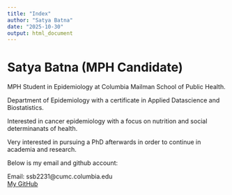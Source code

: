 ```yaml
---
title: "Index"
author: "Satya Batna"
date: "2025-10-30"
output: html_document
---
```


# Satya Batna (MPH Candidate)

MPH Student in Epidemiology at Columbia Mailman School of Public Health. 

Department of Epidemiology with a certificate in Applied Datascience and Biostatistics. 

Interested in cancer epidemiology with a focus on nutrition and social determinanats of health. 

Very interested in pursuing a PhD afterwards in order to continue in academia and research. 

Below is my email and github account:

Email: ssb2231@cumc.columbia.edu  
[My GitHub](https://github.com/Satya-Batna>)

